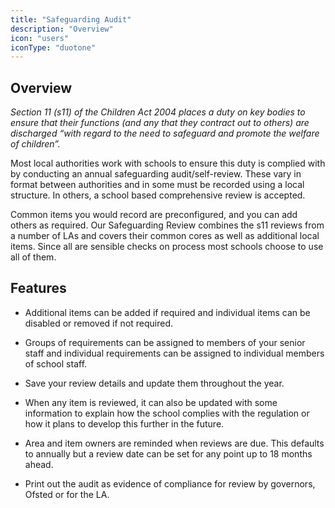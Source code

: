 ```yaml
---
title: "Safeguarding Audit"
description: "Overview"
icon: "users"
iconType: "duotone"
---
```



<ModuleCards />

## Overview

*Section 11 (s11) of the Children Act 2004 places a duty on key bodies to ensure that their functions (and any that
they contract out to others) are discharged “with regard to the need to safeguard and promote the welfare of
children”.*

Most local authorities work with schools to ensure this duty is complied with by conducting an annual safeguarding
audit/self-review. These vary in format between authorities and in some must be recorded using a local structure.
In others, a school based comprehensive review is accepted.

Common items you would record are preconfigured, and you can add others as required.
Our Safeguarding Review combines the s11 reviews from a number of LAs and covers their common cores as well as
additional local items. Since all are sensible checks on process most schools choose to use all of them.

## Features

* Additional items can be added if required and individual items can be disabled or removed if not required.

* Groups of requirements can be assigned to members of your senior staff and individual requirements can be assigned to
individual members of school staff.

* Save your review details and update them throughout the year.

* When any item is reviewed, it can also be updated with some information to explain how the school complies with the
regulation or how it plans to develop this further in the future.

* Area and item owners are reminded when reviews are due. This defaults to annually but a review date can be set for any
point up to 18 months ahead.

* Print out the audit as evidence of compliance for review by governors, Ofsted or for the LA.


<NextSteps/>

